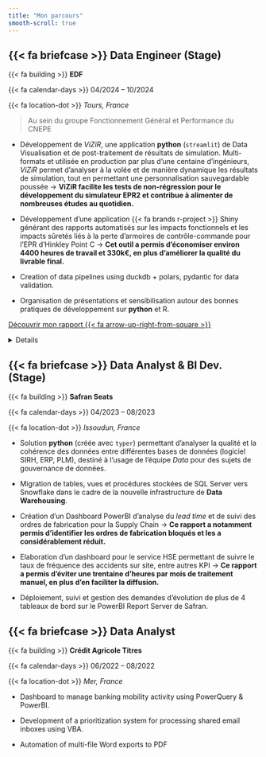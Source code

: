 ```yaml
---
title: "Mon parcours"
smooth-scroll: true
---
```


::: {.timeline}

::: {.timeline-event}
::: {.timeline-point .bg_2}
:::
::: {.timeline-content}
::: {.timeline-border .bg_2}
:::
::: {.timeline-description}

## {{< fa briefcase >}} Data Engineer (Stage)

{{< fa building >}} **EDF**

{{< fa calendar-days >}} 04/2024 -- 10/2024

{{< fa location-dot >}} *Tours, France*

> Au sein du groupe Fonctionnement Général et Performance du CNEPE

- Développement de *ViZiR*, une application **python** (`streamlit`) de Data Visualisation et de post-traitement de résultats de simulation. Multi-formats et utilisée en production par plus d'une centaine d'ingénieurs, *ViZiR* permet d'analyser à la volée et de manière dynamique les résultats de simulation, tout en permettant une personnalisation sauvegardable poussée $\rightarrow$ **ViZiR facilite les tests de non-régression pour le développement du simulateur EPR2 et contribue à alimenter de nombreuses études au quotidien.**

- Développement d'une application {{< fa brands r-project >}} Shiny générant des rapports automatisés sur les impacts fonctionnels et les impacts sûretés liés à la perte d'armoires de contrôle-commande pour l'EPR d'Hinkley Point C $\rightarrow$ **Cet outil a permis d'économiser environ 4400 heures de travail et 330k€, en plus d'améliorer la qualité du livrable final.**

- Creation of data pipelines using duckdb + polars, pydantic for data validation.

- Organisation de présentations et sensibilisation autour des bonnes pratiques de développement sur **python** et R.

[Découvrir mon rapport {{< fa arrow-up-right-from-square >}}](assets/Internship_Report_EDF.pdf){.btn .btn-outline-primary .btn role="button" .center}

<details>
<iframe
    class="slide-deck"
    src="projects/edf_internship"
></iframe>
</details>

:::
:::
:::

::: {.timeline-event}
::: {.timeline-point .bg_3}
:::
::: {.timeline-content}
::: {.timeline-border .bg_3}
:::
::: {.timeline-description}

## {{< fa briefcase >}} Data Analyst & BI Dev. (Stage)

{{< fa building >}} **Safran Seats**

{{< fa calendar-days >}} 04/2023 -- 08/2023

{{< fa location-dot >}} *Issoudun, France*

- Solution **python** (créée avec `typer`) permettant d'analyser la qualité et la cohérence des données entre différentes bases de données (logiciel SIRH, ERP, PLM), destiné à l'usage de l'équipe *Data* pour des sujets de gouvernance de données.

- Migration de tables, vues et procédures stockées de SQL Server vers Snowflake dans le cadre de la nouvelle infrastructure de **Data Warehousing**.

- Création d'un Dashboard PowerBI d'analyse du *lead time* et de suivi des ordres de fabrication pour la Supply Chain $\rightarrow$ **Ce rapport a notamment permis d'identifier les ordres de fabrication bloqués et les a considérablement réduit.**

- Elaboration d'un dashboard pour le service HSE permettant de suivre le taux de fréquence des accidents sur site, entre autres KPI $\rightarrow$ **Ce rapport a permis d'éviter une trentaine d'heures par mois de traitement manuel, en plus d'en faciliter la diffusion.**

- Déploiement, suivi et gestion des demandes d'évolution de plus de 4 tableaux de bord sur le PowerBI Report Server de Safran. 

:::
:::
:::

::: {.timeline-event}
::: {.timeline-point .bg_4}
:::
::: {.timeline-content}
::: {.timeline-border .bg_4}
:::
::: {.timeline-description}

## {{< fa briefcase >}} Data Analyst

{{< fa building >}} **Crédit Agricole Titres**

{{< fa calendar-days >}} 06/2022 -- 08/2022

{{< fa location-dot >}} *Mer, France*

- Dashboard to manage banking mobility activity using PowerQuery & PowerBI.

- Development of a prioritization system for processing shared email inboxes using VBA.

- Automation of multi-file Word exports to PDF

:::
:::
:::

:::